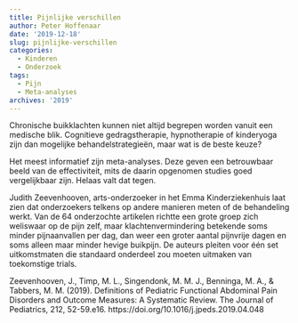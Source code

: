 ```yaml
---
title: Pijnlijke verschillen
author: Peter Hoffenaar
date: '2019-12-18'
slug: pijnlijke-verschillen
categories:
  - Kinderen
  - Onderzoek
tags:
  - Pijn
  - Meta-analyses
archives: '2019'
---
```

Chronische buikklachten kunnen niet altijd begrepen worden vanuit een medische blik. Cognitieve gedragstherapie, hypnotherapie of kinderyoga zijn dan mogelijke behandelstrategieën, maar wat is de beste keuze? 

Het meest informatief zijn meta-analyses. Deze geven een betrouwbaar beeld van de effectiviteit, mits de daarin opgenomen studies goed vergelijkbaar zijn. Helaas valt dat tegen. 

Judith Zeevenhooven, arts-onderzoeker in het Emma Kinderziekenhuis laat zien dat onderzoekers telkens op andere manieren meten of de behandeling werkt. Van de 64 onderzochte artikelen richtte een grote groep zich weliswaar op de pijn zelf, maar klachtenvermindering betekende soms minder pijnaanvallen per dag, dan weer een groter aantal pijnvrije dagen en soms alleen maar minder hevige buikpijn. De auteurs pleiten voor één set uitkomstmaten die standaard onderdeel zou moeten uitmaken van toekomstige trials.

Zeevenhooven, J., Timp, M. L., Singendonk, M. M. J., Benninga, M. A., & Tabbers, M. M. (2019). Definitions of Pediatric Functional Abdominal Pain Disorders and Outcome Measures: A Systematic Review. The Journal of Pediatrics, 212, 52-59.e16. https://doi.org/10.1016/j.jpeds.2019.04.048

